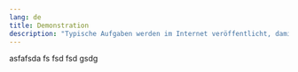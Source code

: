 ```yaml
---
lang: de
title: Demonstration
description: "Typische Aufgaben werden im Internet veröffentlicht, damit Interessierte ein Bild vom Test bekommen."
---
```


asfafsda
fs
fsd
fsd
gsdg